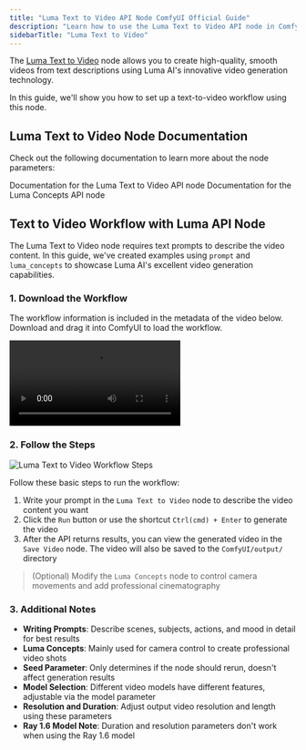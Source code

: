 ```yaml
---
title: "Luma Text to Video API Node ComfyUI Official Guide"
description: "Learn how to use the Luma Text to Video API node in ComfyUI"
sidebarTitle: "Luma Text to Video"
---
```



The [Luma Text to Video](/built-in-nodes/api-node/video/luma/luma-text-to-video) node allows you to create high-quality, smooth videos from text descriptions using Luma AI's innovative video generation technology.

In this guide, we'll show you how to set up a text-to-video workflow using this node.

<ReqHint/>

## Luma Text to Video Node Documentation

Check out the following documentation to learn more about the node parameters:

<Card title="Luma Text to Video Node Docs" icon="book" href="/built-in-nodes/api-node/video/luma/luma-text-to-video">
Documentation for the Luma Text to Video API node
</Card>

<Card title="Luma Concepts Node Docs" icon="book" href="/built-in-nodes/api-node/video/luma/luma-concepts">
Documentation for the Luma Concepts API node
</Card>

## Text to Video Workflow with Luma API Node

The Luma Text to Video node requires text prompts to describe the video content. In this guide, we've created examples using `prompt` and `luma_concepts` to showcase Luma AI's excellent video generation capabilities.

### 1. Download the Workflow

The workflow information is included in the metadata of the video below. Download and drag it into ComfyUI to load the workflow.

![Luma Text to Video Workflow](https://raw.githubusercontent.com/Comfy-Org/example_workflows/main/api_nodes/luma/t2v/luma_t2v.mp4)

### 2. Follow the Steps

![Luma Text to Video Workflow Steps](/images/tutorial/api_nodes/luma/luma_t2v_step_guide.jpg)

Follow these basic steps to run the workflow:
1. Write your prompt in the `Luma Text to Video` node to describe the video content you want
2. Click the `Run` button or use the shortcut `Ctrl(cmd) + Enter` to generate the video
3. After the API returns results, you can view the generated video in the `Save Video` node. The video will also be saved to the `ComfyUI/output/` directory

> (Optional) Modify the `Luma Concepts` node to control camera movements and add professional cinematography

### 3. Additional Notes

- **Writing Prompts**: Describe scenes, subjects, actions, and mood in detail for best results
- **Luma Concepts**: Mainly used for camera control to create professional video shots
- **Seed Parameter**: Only determines if the node should rerun, doesn't affect generation results
- **Model Selection**: Different video models have different features, adjustable via the model parameter
- **Resolution and Duration**: Adjust output video resolution and length using these parameters
- **Ray 1.6 Model Note**: Duration and resolution parameters don't work when using the Ray 1.6 model